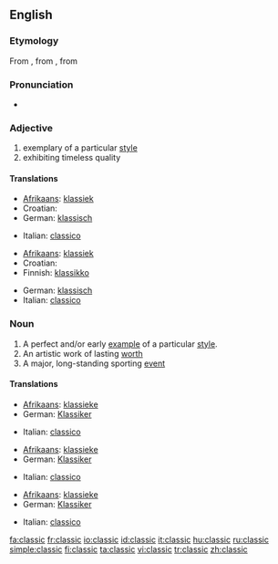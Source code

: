 ==English==

===Etymology===
From {{etyl|fr|en}} {{term|classique||lang=fr}}, from {{etyl|la|en}} {{term|classicus||lang=la|relating to the classes of Roman citizenry, especially the highest}}, from {{term|classis||lang=la}}

===Pronunciation===
* {{rhymes|æsɪk}}

===Adjective===
{{en-adj-more}}

# exemplary of a particular [[style]]
# exhibiting timeless quality

====Translations====
{{trans-top|exemplary of a particular style}}
* [[Afrikaans]]: [[klassiek]]
* Croatian: {{t|hr|klasičan|alt=klàsičan}}
* German: [[klassisch]]
{{trans-mid}}
* Italian: [[classico]]
{{trans-bottom}}

{{trans-top|exhibiting timeless quality}}
* [[Afrikaans]]: [[klassiek]]
* Croatian: {{t|hr|klasičan|alt=klàsičan}}
* Finnish: [[klassikko]]
{{trans-mid}}
* German: [[klassisch]]
* Italian: [[classico]]
{{trans-bottom}}

===Noun===
{{en-noun}}

# A perfect and/or early [[example]] of a particular [[style]].
# An artistic work of lasting [[worth]]
# A major, long-standing sporting [[event]]

====Translations====
{{trans-top|example}}
* [[Afrikaans]]: [[klassieke]]
* German: [[Klassiker]] {{m}}
{{trans-mid}}
* Italian: [[classico]] {{m}}
{{trans-bottom}}

{{trans-top|lasting work}}
* [[Afrikaans]]: [[klassieke]]
* German: [[Klassiker]] {{m}}
{{trans-mid}}
* Italian: [[classico]] {{m}}
{{trans-bottom}}

{{trans-top|event}}
* [[Afrikaans]]: [[klassieke]]
* German: [[Klassiker]] {{m}}
{{trans-mid}}
* Italian: [[classico]] {{m}}
{{trans-bottom}}

[[fa:classic]]
[[fr:classic]]
[[io:classic]]
[[id:classic]]
[[it:classic]]
[[hu:classic]]
[[ru:classic]]
[[simple:classic]]
[[fi:classic]]
[[ta:classic]]
[[vi:classic]]
[[tr:classic]]
[[zh:classic]]